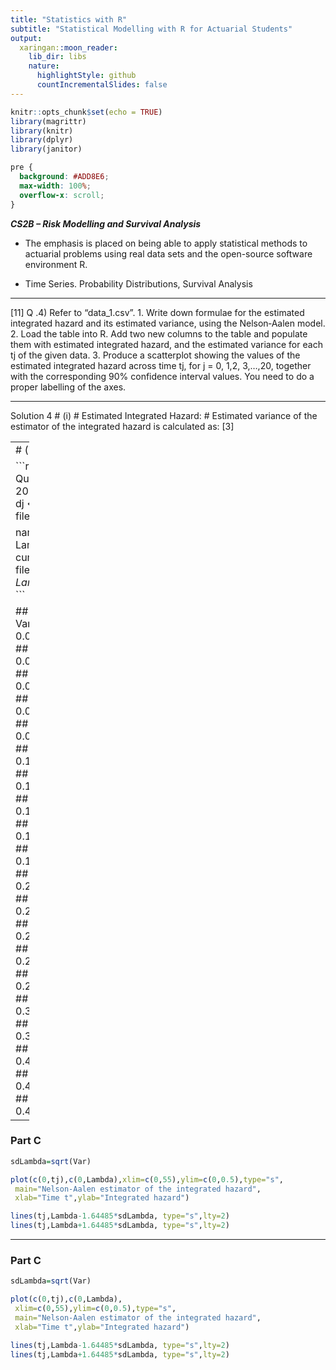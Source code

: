 ```yaml
---
title: "Statistics with R"
subtitle: "Statistical Modelling with R for Actuarial Students"
output:
  xaringan::moon_reader:
    lib_dir: libs
    nature:
      highlightStyle: github
      countIncrementalSlides: false
---
```


```r
knitr::opts_chunk$set(echo = TRUE)
library(magrittr)
library(knitr)
library(dplyr)
library(janitor)


```

```css
pre {
  background: #ADD8E6;
  max-width: 100%;
  overflow-x: scroll;
}
```

***CS2B – Risk Modelling and Survival Analysis ***


* The emphasis is placed on being able to apply statistical methods to actuarial problems using real data sets and the open-source software environment R. 

* Time Series. Probability Distributions, Survival Analysis

---

[11]
Q .4) Refer to “data_1.csv”.
1.  Write down formulae for the estimated integrated hazard and its estimated variance, using 
the Nelson‐Aalen model.
2.  Load the table into R. Add two new columns to the table and populate them with estimated 
integrated hazard, and the estimated variance for each tj of the given data.
3.   Produce a scatterplot showing the values of the estimated integrated hazard across time tj, 
for j = 0, 1,2, 3,…,20, together with the corresponding 90% confidence interval values.
You need to do a proper labelling of the axes. 

---

Solution 4
# (i)
# Estimated Integrated Hazard:
# Estimated variance of the estimator of the integrated hazard is calculated 
as:
 [3]
 
---
# (ii)

```r
file <- read.csv("D:\\IAI Question Paper\\July 2022\\CS2B_Final\\data_1.csv")
dj <- file$dj
nj <- file$nj
tj <- file$tj

names(file)[5]<-"Censored"
Lambda=cumsum(dj/nj)
Var = cumsum(dj*(nj-dj)/nj^3)
file$Lambda = Lambda
file$Variance = Var
file
```

## j tj nj dj Censored Lambda Variance
## 1 1 3 200 2 NA 0.01000000 0.0000495000
## 2 2 6 198 5 NA 0.03525253 0.0001738173
## 3 3 8 193 3 NA 0.05079657 0.0002531045
## 4 4 11 190 2 NA 0.06132288 0.0003079230
## 5 5 14 188 4 5 0.08259948 0.0004186884
## 6 6 18 179 10 NA 0.13846540 0.0007133528
## 7 7 21 169 3 NA 0.15621688 0.0008165266
## 8 8 23 166 1 NA 0.16224098 0.0008525977
## 9 9 24 165 1 NA 0.16830158 0.0008891060
## 10 10 26 164 2 15 0.18049670 0.0009625597
## 11 11 30 147 3 NA 0.20090487 0.0010985574
## 12 12 34 144 4 NA 0.22868264 0.0012861003
## 13 13 38 140 1 NA 0.23582550 0.0013367563
## 14 14 39 139 2 NA 0.25021399 0.0014387812
## 15 15 40 137 4 2 0.27941107 0.0016456761
## 16 16 43 131 8 NA 0.34047977 0.0020833808
## 17 17 45 123 4 4 0.37300010 0.0023391756
## 18 18 50 115 5 NA 0.41647836 0.0027008095
## 19 19 53 110 2 NA 0.43466018 0.0028630935
## 20 20 55 108 1 NA 0.44391944 0.0029480336

---

### Part C

```r
sdLambda=sqrt(Var)

plot(c(0,tj),c(0,Lambda),xlim=c(0,55),ylim=c(0,0.5),type="s",
 main="Nelson-Aalen estimator of the integrated hazard",
 xlab="Time t",ylab="Integrated hazard")

lines(tj,Lambda-1.64485*sdLambda, type="s",lty=2)
lines(tj,Lambda+1.64485*sdLambda, type="s",lty=2)
```


---

### Part C

```r
sdLambda=sqrt(Var)

plot(c(0,tj),c(0,Lambda),
 xlim=c(0,55),ylim=c(0,0.5),type="s",
 main="Nelson-Aalen estimator of the integrated hazard",
 xlab="Time t",ylab="Integrated hazard")

lines(tj,Lambda-1.64485*sdLambda, type="s",lty=2)
lines(tj,Lambda+1.64485*sdLambda, type="s",lty=2)
```

